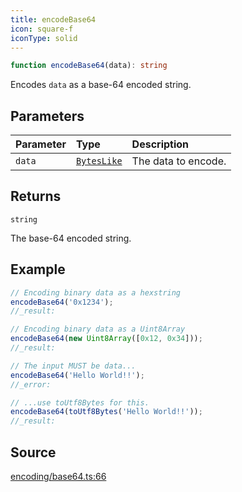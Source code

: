 ```yaml
---
title: encodeBase64
icon: square-f
iconType: solid
---
```


```ts
function encodeBase64(data): string
```

Encodes `data` as a base-64 encoded string.

## Parameters

| Parameter | Type | Description |
| :------ | :------ | :------ |
| `data` | [`BytesLike`](/content/type-aliases/BytesLike) | The data to encode. |

## Returns

`string`

The base-64 encoded string.

## Example

```ts
// Encoding binary data as a hexstring
encodeBase64('0x1234');
//_result:

// Encoding binary data as a Uint8Array
encodeBase64(new Uint8Array([0x12, 0x34]));
//_result:

// The input MUST be data...
encodeBase64('Hello World!!');
//_error:

// ...use toUtf8Bytes for this.
encodeBase64(toUtf8Bytes('Hello World!!'));
//_result:
```

## Source

[encoding/base64.ts:66](https://github.com/dominant-strategies/quais.js/blob/3fde6763235c7029b19260e352cfa6956f8b8444/src/encoding/base64.ts#L66)
